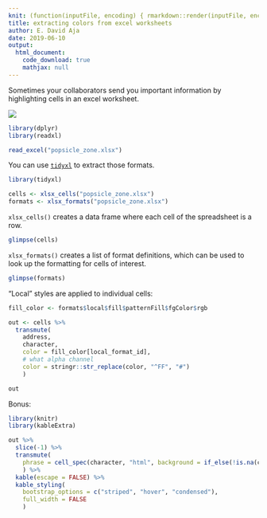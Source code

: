 ```yaml
---
knit: (function(inputFile, encoding) { rmarkdown::render(inputFile, encoding = encoding, output_file = "index.html") })
title: extracting colors from excel worksheets
author: E. David Aja
date: 2019-06-10
output:
  html_document:
    code_download: true
    mathjax: null
---
```

  
Sometimes your collaborators send you important information by highlighting cells in an excel worksheet.

![](popsicle_zone.png)


```r
library(dplyr)
library(readxl)

read_excel("popsicle_zone.xlsx")
```

You can use [`tidyxl`](https://nacnudus.github.io/tidyxl/) to extract those formats.

```r
library(tidyxl)

cells <- xlsx_cells("popsicle_zone.xlsx")
formats <- xlsx_formats("popsicle_zone.xlsx")
```

`xlsx_cells()` creates a data frame where each cell of the spreadsheet is a row.

```r
glimpse(cells)
```

`xlsx_formats()` creates a list of format definitions, which can be used to look up the formatting for cells of interest.

```r
glimpse(formats)
```

"Local" styles are applied to individual cells:

```r
fill_color <- formats$local$fill$patternFill$fgColor$rgb

out <- cells %>%
  transmute(
    address,
    character,
    color = fill_color[local_format_id],
    # what alpha channel
    color = stringr::str_replace(color, "^FF", "#")
    )

out
```

Bonus:

```r
library(knitr)
library(kableExtra)

out %>%
  slice(-1) %>% 
  transmute(
    phrase = cell_spec(character, "html", background = if_else(!is.na(color), color, "#FFFFFF"))
    ) %>% 
  kable(escape = FALSE) %>% 
  kable_styling(
    bootstrap_options = c("striped", "hover", "condensed"),
    full_width = FALSE
    ) 
```




